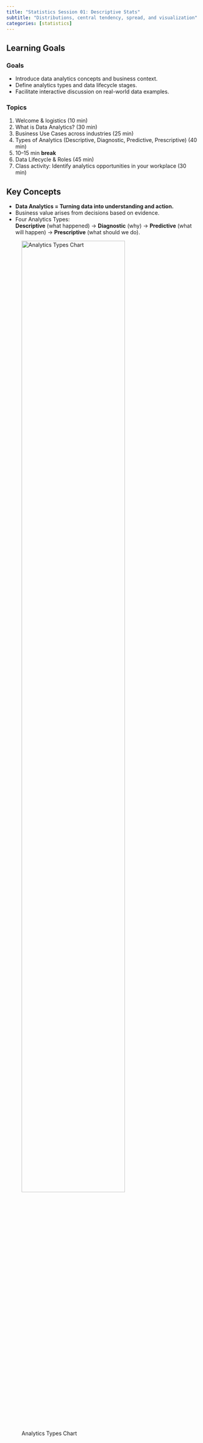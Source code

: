 ```yaml
---
title: "Statistics Session 01: Descriptive Stats"
subtitle: "Distributions, central tendency, spread, and visualization"
categories: [statistics]
---
```


## Learning Goals

### Goals

- Introduce data analytics concepts and business context.
- Define analytics types and data lifecycle stages.
- Facilitate interactive discussion on real-world data examples.

### Topics

1. Welcome & logistics (10 min)
2. What is Data Analytics? (30 min)
3. Business Use Cases across industries (25 min)
4. Types of Analytics (Descriptive, Diagnostic, Predictive, Prescriptive) (40 min)
5. 10–15 min **break**
6. Data Lifecycle & Roles (45 min)
7. Class activity: Identify analytics opportunities in your workplace (30 min)


## Key Concepts

- **Data Analytics = Turning data into understanding and action.**
- Business value arises from decisions based on evidence.
- Four Analytics Types:  
  **Descriptive** (what happened) → **Diagnostic** (why) → **Predictive** (what will happen) → **Prescriptive** (what should we do).

![Analytics Types Chart](../../../img/whatisda.png){width=80%}